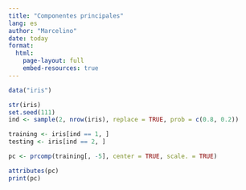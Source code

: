 ```yaml
---
title: "Componentes principales"
lang: es
author: "Marcelino"
date: today
format:
  html:
    page-layout: full
    embed-resources: true
---
```


```r
data("iris")

str(iris)
set.seed(111)
ind <- sample(2, nrow(iris), replace = TRUE, prob = c(0.8, 0.2))

training <- iris[ind == 1, ]
testing <- iris[ind == 2, ]

pc <- prcomp(training[, -5], center = TRUE, scale. = TRUE)

attributes(pc)
print(pc)
```